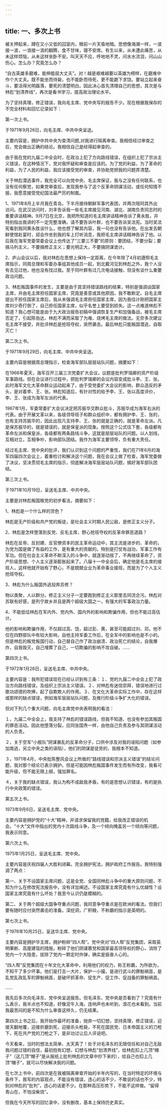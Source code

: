 ```yaml
---
---
---
```

title: 一、多次上书
---




被关押起来，蹲在又小又低的囚室内，眼前一片天昏地暗。思想像海潮一样，一波接一波，一浪接一浪的翻腾，食不甘味，寝不安席。有生以来，从未遭此痛苦，从未这样烦恼，从未这样坐卧不安。叫天天不应，呼地地不灵，问水水流泪，问山山伤心。怎么办？究竟怎么办？

“自古英雄多磨难，能伸能屈大丈夫”。对！越是艰难越要以英雄为榜样，在磨难中作个大丈夫。既不能坐而待毙，也不能卧而待死，更不能跪下求饶。要站立起来奋斗，要活得光明磊落，要死的清楚明白。因此决心首先清理自己的思想，其次是与林彪“划清界线”，再次是看书学习，提高政治理论水平。

为了坚持真理，修正错误，我向毛主席、党中央写的报告不少。现在根据我保存的不完全材料和回忆记录如下：

第一次上书。

于1971年9月26日，向毛主席、中共中央呈送。

主要内容是，拥护中共中央为查清问题,对我进行隔离审查。我相信经过审查之后，党会做出正确的结论。我相信自己是经得起审查的。

由于我在党的九届二中全会时，在政治上犯了方向路线错误，在组织上犯了宗派主义错误，在这种情况下，党对我怀疑和审查是应该的。为了党的利益，为了革命的利益，为了人民的利益，我应该接受党的审查，并协助党把我的问题弄清楚。

关于林彪潜逃事件，我完全可以向党中央、毛主席保证，我与之没有任何联系，也没有任何察觉，如果党审查后，发现我参与了这个反革命阴谋活动，或任何知情不报，我愿意接受党纪国法最严厉的制裁。

1、1971年8月上半月我在青岛，下半月接待朝鲜军事代表团，并两次陪同其外出访问。在武汉访问时，刘丰告诉我一些毛主席接见河南、湖北、湖南负责同志时的重要讲话精神。9月7日在北京，我把所知道的毛主席讲话精神告诉了黄永胜，并特别指出我讲的不一定完整准确，请不要告诉叶群，也不要告诉吴法宪。当时吴法宪看到我同黄永胜谈什么，他也想了解其内容，我一句也没有告诉他。在出发去朝鲜使馆赴宴时，邱会作坐到我的车上打听消息，我把毛主席讲话精神告诉了他。以后我在海军党委常委会议上也传达了“三要三不要”的原则：要团结，不要分裂；要搞马列主义，不要搞修正主义；要光明正大，不要搞阴谋诡计。

2、庐山会议以后，我对林彪在思想上保持一定距离，在今年除了4月初遵照毛主席指示，同周总理和军委办事组其他成员一起，到北戴河见到林彪之外，我个人没有去见过他，他也没有找过我。至于同叶群有过几次电话接触，但没有谈什么重要政治问题。

3、林彪叛国事件的发生，主要是由于其坚持错误路线的结果，特别是强调设国家主席，并由毛主席担任国家主席，究竟是善意或其他原因，我不敢断定。自毛主席提出不担任国家主席后，我从未强调毛主席担任国家主席，因为我估计刚把国家主席刘少奇打倒了，自己担任国家主席，似乎名誉上要受到损失。这一点难道林彪不知道？我心想可能是由于九大政治报告初稿中强调恢复生产和加强备战，被毛主席否定了，引起陈伯达、林彪不满而采取了为难、烧烤毛主席的做法。无奈多次建议毛主席不接受，并批评林彪是抢班夺权，突然袭击。最后林彪只能叛国潜逃，自取灭亡！

第二次上书。

于1971年9月29日，向毛主席、中共中央呈送。

主要内容是根据周总理指示，检查海军部队层层站队问题，摘要如下：

在1966年夏天，海军召开三届三次党委扩大会议，议题是批判罗瑞卿的资产阶级军事路线。但在会议进行过程中，把批判罗瑞卿的会议内容变成批斗李、王、张。此时海军文化大革命群众运动起来了，由于受党委扩大会议的影响，群众造反的矛头，是对着李、王、张。林彪知道后，有针对性的给予李、王、张以高度评价，李、王、张成为海军左派的代表。

1967年1月，军委常委扩大会议决定把苏振华交群众批斗，苏振华成为海军右派的代表。由于开展文革以来，各级领导班子和群众组织中，都有拥护李、王、张的，也有支持苏振华的，因此出现凡支持李、王、张的就是正确的，就是革命左派。凡是保苏振华的，就是错误的，就是保皇派的现象。按照这个公式往下套，各级都有革命左派和保皇派，各级都有两条路线斗争，这就是层层站队的问题。以人划线，互相对立，互相争吵，影响部队团结。我作为海军主要领导，负有重大责任。

经过毛主席、党中央的批评，我们认识到这个问题的严重性，我们在71年6月的海军四届四次会议上，着重检讨和解决这个问题，我在会议上做了检查，海军党委做了决议，坚决贯彻毛主席的指示，彻底解决海军层层站队问题，搞好海军部队团结。

第三次上书。

于1971年10月19日，呈送毛主席、中共中央。

主要是对林彪叛国叛党的初步看法，摘要如下：

1、林彪是一个什么样的货色？

林彪是无产阶级和共产党的叛徒，是社会主义时期人民公敌，是修正主义分子。

2、林彪是怎样堕落到反党、反毛主席，野心抢班夺权的反革命罪恶道路？

林彪在反帝、反封建、反官僚资本的民主革命运动中，其主流是进步的、革命的，为党为国是做了有益的工作，是有重大的贡献的。特别是打仗有战功，军事工作有军功。但在社会主义革命不断深入的斗争中，就逐渐动摇了，不再继续革命了，资产阶级思想、个人主义逐渐膨胀起来了。八届十一中全会后，确定他是毛主席的接班人，这样他就开始有了野心，不是兢兢业业为革命事业接班，而是为了个人主义抢班夺权。

3、林彪为什么叛国外逃投奔苏修？

物以类聚，人以群分。修正主义分子一定要跑到修正主义那里去同流合污。林彪对苏联有好感，是列宁故乡并且是两个超级大国之一，有强大的军事政治力量。

4、不能低估林彪在军内外、党内外、国内外的影响和欺骗作用，但也不能过高估计。

他的影响和欺骗作用，不仅超过高、饶，超过彭、黄，甚至可能超过刘、邓。他不仅在四野部队中有较大影响，自他主持军委工作后，在全军中的影响也是不小的。但是林彪的叛党叛国行动，自己替自己作了政治崩溃、政治死亡的结论，自我爆炸，自我毁灭，自己埋葬了自己，一切欺骗的影响不攻自破。……

第四次上书。

于1972年1月26日，呈送毛主席、中共中央。

主要内容是：我所犯错误现在已经认识到有三条：１、党的九届二中全会上犯了政治方向路线错误，及组织上宗派主义错误。２、对林彪有迷信崇拜，错误地进行过歌功颂德的吹捧，起了自欺欺人的作用。３、在文化大革命实际工作中，存在这样或那样的缺点错误，例如海军层层站队问题，及推行阶级斗争扩大化的错误。

但对下列几个重大问题，向毛主席党中央表明我的看法：

１，九届二中全会上，我支持了林彪的错误路线，但我不知道、也没有参加其叛国的罪恶活动。因此他堕落分裂，应同张国焘一样，由他自己负责及参与其阴谋活动的人负责。

２，关于空军“小舰队”阴谋暴乱的反革命分子，口供中涉及对我的诬陷问题（如参加南逃，另立中央之类的诬陷），他们的阴谋是徒劳的，我根本不知道。

３，1971年4月，中央批陈整风会议上所做的“路线错误和宗派主义错误”的结论问题，我对那个结论已表示拥护。但是可能因林彪叛国事件发生而有所改变，我看可能升级，但不能无限上纲，强加罪名。

４，关于我的缺点错误，我认为构不成敌我矛盾，有的是思想认识错误，有的是执行中央政策的错误。

第五次上书。

1973年9月6日，呈送毛主席、党中央。

主要内容是拥护党的“十大”精神，并请求保留我的党籍，给我改正错误的机会。“十大”文件中指出的党内十次路线斗争，及一个倾向掩盖另一个倾向等问题，我表示同意。

第六次上书。

1975年1月25日，呈送毛主席、党中央。

主要内容是庆祝四届人大胜利闭幕。完全拥护宪法，拥护政府工作报告。我特别强调了两点：

第一、关于不设国家主席问题，这是全党、全国同林彪斗争中的重大原则问题，不知为什么在修改宪法报告中，没有详加阐述。不设国家主席究竟有什么优越性？设国家主席究竟有什么坏处？我至今认识仍是模糊的。

第二、关于两个超级大国争夺重点问题，我同意争夺重点是在欧洲的看法。但我们要有随时应付突然袭击的准备。深挖洞，广积粮，不称霸的指示是英明的。

第七次上书。

于1976年10月25日，呈送华主席、党中央。

主要内容是拥护华主席，拥护粉碎“四人帮”。党中央对“四人帮”反党集团，采取英明果断、高屋建瓴的措施，粉碎了他们阴谋篡党和国家最高领导权的野心，消除了党内一个大隐患，拔除了党内一颗定时炸弹，确实是振奋人心的。

“四人帮”反党集团在十年文化大革命中，利用他们的权力，称王称霸，为所欲为，不知干了多少坏事。他们是打击一大片，保护一小撮，是进行武斗的罪魁祸首，是乱党乱政乱军的罪魁祸首，是破坏抓革命、促生产、促工作、促战备的罪魁祸首。

……

我先后多次向毛泽东、党中央呈送报告。但毛泽东、党中央是否看到了？究竟有什么表示，我半点也不知道，好像泥牛入海，连响声也未听到，浪花也未看到。当前我最苦闷的是不知为什么审查这样久，仍无结果。

第四次上书之后，我开始作最坏的准备，抛弃一切幻想，坚持真理，修正错误，迎接天翻地覆，迎接折磨到死，迎接杀头枪毙，不死在国民党、日本帝国主义的刀枪下，死在共产党的刀枪之下，是非功过让后人评说吧。

今天看来，当时的想法太简单、太天真了！处于对毛泽东的无限信任和对自己无敌我问题过错的自信，最初抱有幻想，幻想与林彪“划清界线”，给林彪扣上几顶“帽子”（这几顶“帽子”是从报纸上批判林彪的文章中抄下来的），给自己也扣上几顶“帽子”，就可以尽快解决我的问题。

在七次上书中，前四次是在我被隔离审查开始的半年内写的，在当时特定的环境与条件下，我写的内容观点，不能没有错误，违心的话不少，不敢说的话也不少，特别对林彪的“批判”，违心的话更不少。在那种高压形势下，不能不这样做。“留得青山在，不怕没柴烧”。

但我在今天所写的回忆录中，没有删改，基本上保持历史真实。